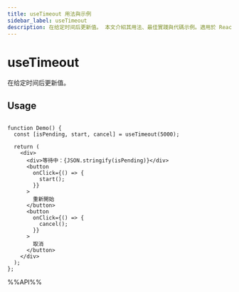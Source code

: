 ```yaml
---
title: useTimeout 用法與示例
sidebar_label: useTimeout
description: 在给定时间后更新值。 本文介紹其用法、最佳實踐與代碼示例。適用於 React 開發中需要處理副作用的場景。
---
```

# useTimeout

在给定时间后更新值。

## Usage

```tsx live

function Demo() {
  const [isPending, start, cancel] = useTimeout(5000);

  return (
    <div>
      <div>等待中：{JSON.stringify(isPending)}</div>
      <button
        onClick={() => {
          start();
        }}
      >
        重新開始
      </button>
      <button
        onClick={() => {
          cancel();
        }}
      >
        取消
      </button>
    </div>
  );
};

```

%%API%%